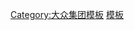<noinclude>{{noteTA
|1=zh-cn:大众; zh-tw:福斯; zh-hk:福士; zh-sg:福士伟根;
}}</noinclude>
{{Navbox
 | name = Porsche
 | title = [[保時捷]]
 | state = {{{state|}}}
 | bodyclass = hlist
 | image = 

 | above = [[福斯集團]]子公司

| group2 = 汽車
| list2 = 
{{Navbox|child
  | group2 = 現行車型
  | list2 = 
  
* [[保時捷911|911]]
** [[保時捷991|991世代]]
* [[保時捷Boxster|Boxster]]
* [[保時捷卡曼|Cayman]]
* [[保時捷帕納美拉|Panamera]]
* [[保时捷卡宴|Cayenne]]
* [[保時捷瑪卡|Macan]]
*[[保時捷Taycan|Taycan]]
   | group4 = 過往車型
   | list4 =
* [[保時捷356|356]]
* 911系列
** [[保時捷911 (前期型)|911初代]]
** [[保時捷912|912]]
** [[保時捷930|930]]
** [[保時捷964|964]]
** [[保時捷993|993]]
** [[保時捷996|996]]
** [[保時捷997|997]]
** [[保時捷911 GT1|GT1]]
** [[保時捷911 GT2|GT2]]
** [[保時捷911 GT3|GT3]]
* [[保時捷914|914]]
* [[保時捷918|918 Spyder]]
* [[保時捷924|924]]
* [[保時捷928|928]]
* [[保時捷944|944]]
* [[保時捷959|959]]
* [[保時捷968|968]]
* [[保時捷Carrera GT|Carrera GT]]

   | group5 = 概念車
   | list5 =
* [[保時捷114|114]]
* [[保時捷356/1|356/1]]
* [[保時捷695|695]]
* [[保時捷901|901]]
* [[保時捷969|969]]
* [[保時捷989|989]]
* [[保時捷C88|C88]]
* [[保時捷Panamericana|Panamerica]]
* [[保時捷Mission E|Mission E]]
* [[保時捷Mission R|Mission R]]
}}

 | group6 = 農用機械
 | list6 =  
* [[保時捷Junior|Junior]]
* [[保時捷Super|Super]]

 | group7 = [[保時捷汽車運動歷史|汽車運動]]
 | list7 =  {{Navbox|child
   | group1 = 官方賽事
   | list1 =
* {{tsl|en|Porsche Junioren|}}
* [[保时捷超级杯]]
* {{tsl|en|Australian Carrera Cup Championship|Porsche Carrera Cup Australia|}}
* {{tsl|en|Porsche Carrera Cup Germany|}}
* {{tsl|en|Porsche Carrera Cup Great Britain|}}
* {{tsl|en|Porsche Carrera Cup Scandinavia|}}
* {{tsl|en|Porsche Carrera Cup France|}}

   | group2 = 競賽車型
   | list2 =
* [[保時捷64|64]]
* [[保時捷360|360]]
* [[保時捷550|550]]
* [[保時捷718|718]]
* [[保時捷787|787]]
* [[保時捷804|804]]
* [[保時捷904|904]]
* [[保時捷906|906]]
* [[保時捷907|907]]
* [[保時捷908|908]]
* [[保時捷909|909 Bergspyder]]
* [[保時捷910|910]]
* [[保時捷911 GT1|911 GT1]]
* [[保時捷911 GT2|911 GT2]]
* [[保時捷911 GT3|911 GT3]]
* [[保時捷914-6 GT|914-6 GT]]
* [[保時捷917|917]]
* [[保時捷934|934]]
* [[保時捷935|935]]
* [[保時捷936|936]]
* [[保時捷953|953]]
* [[保時捷956|956]]
* [[保時捷961|961]]
* [[保時捷962|962]]
* [[保時捷WSC-95|WSC-95]]
* [[保時捷LMP|LMP]]
* [[保時捷RS Spyder|RS Spyder]]
* [[保時捷919|919 Hybrid]]
}}

 | group8 = 人物
 | list8 =  {{Navbox|child
   | group1 = {{le|保時捷家族|Porsche family}}
   | list1 =
* [[費迪南·保時捷]]
* [[費迪南德·安東·恩斯特·保時捷|費利·保時捷]]
* [[費迪南·亞歷山大·保時捷|亞歷山大·保時捷]]
* [[費迪南德·皮耶希]]
* {{tsl|en|Louise Piëch|露易丝·皮耶希}}

   | group2 = 執行長
   | list2 =
* {{tsl|en|Ernst Fuhrmann|}}
* {{tsl|en|Peter Schutz|}}
* Arno Bohn→Heinz Branitzki→{{tsl|en|Wendelin Wiedeking|}}
* {{tsl|en|Michael Macht|}}
* {{tsl|en|Matthias Müller|}}
}}

* [[Ulrich Bez]]
* Helmuth Bott
* [[Wolfgang Dürheimer]]
* [[Robert Eberan von Eberhorst]]
* [[Fritz Huschke von Hanstein]]
* Holger Härter
* [[Al Holbert]]
* Uwe Hück
* [[Erwin Komenda]]
* [[Harm Lagaay]]
* [[Herbert Linge]]
* [[Michael Mauer]]
* [[Hans Mezger]]
* [[Karl Rabe]]
* [[Franz Xaver Reimspiess]]
* [[Adolf Rosenberger]]
* [[Norbert Singer]]
* [[Alvin Springer]]
* Hans von Veyder-Malberg
* [[賴平]]

 | group9 = 其它
 | list9 = 
* {{tsl|en|Porsche Design Group|保時捷設計公司}}
* {{tsl|en|Porsche Engineering|保時捷工程}}
* [[福斯集團]]
* {{tsl|en|List of Porsche engines|保時捷發動機清單}}
* [[手自一体变速箱|Tiptronic]]
* [[雙離合變速箱|PDK]]
* {{tsl|en|VarioCam|可變正時氣門}}
* [[碳-陶瓷制動系統]]
* {{tsl|en|Porsche Club of America|美國保時捷俱樂部}}
* {{tsl|en|Porsche SE|保時捷SE}}

|below =
* {{icon|category}} [[:Category:保時捷車輛|分類]]
* [[Template:Porsche timeline (1948~1990s)|車型年表（1948～1990年代）]]
* [[Template:Porsche timeline (2000s~present)|車型年表（2000年代～今）]]

}}<noinclude>
{{collapsible option}}
<!--[[Category:Volkswagen Group templates]]-->

[[Category:大众集团模板]]
[[Category:保時捷|模板]]
</noinclude>